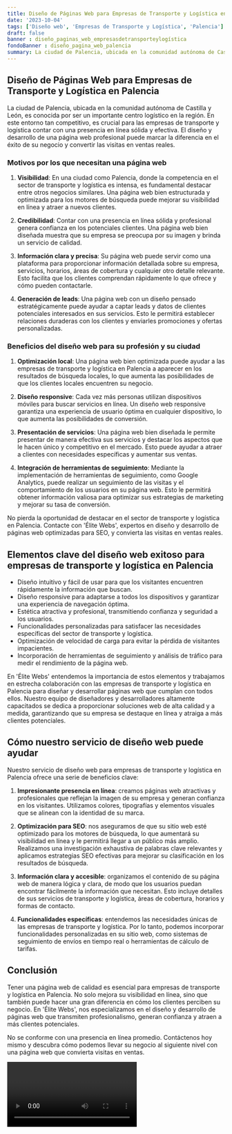 ```yaml
---
title: Diseño de Páginas Web para Empresas de Transporte y Logística en Palencia
date: '2023-10-04'
tags: ['Diseño web', 'Empresas de Transporte y Logística', 'Palencia']
draft: false
banner : diseño_paginas_web_empresasdetransporteylogística
fondoBanner : diseño_pagina_web_palencia
summary: La ciudad de Palencia, ubicada en la comunidad autónoma de Castilla y León, es conocida por ser un importante centro logístico en la región. En este entorno tan competitivo, es crucial para las empresas de transporte y logística contar con una presencia en línea sólida y efectiva. El diseño y desarrollo de una página web profesional puede marcar la diferencia en el éxito de su negocio y convertir las visitas en ventas reales.
---
```


## Diseño de Páginas Web para Empresas de Transporte y Logística en Palencia

La ciudad de Palencia, ubicada en la comunidad autónoma de Castilla y León, es conocida por ser un importante centro logístico en la región. En este entorno tan competitivo, es crucial para las empresas de transporte y logística contar con una presencia en línea sólida y efectiva. El diseño y desarrollo de una página web profesional puede marcar la diferencia en el éxito de su negocio y convertir las visitas en ventas reales.

### Motivos por los que necesitan una página web

1. **Visibilidad**: En una ciudad como Palencia, donde la competencia en el sector de transporte y logística es intensa, es fundamental destacar entre otros negocios similares. Una página web bien estructurada y optimizada para los motores de búsqueda puede mejorar su visibilidad en línea y atraer a nuevos clientes.

2. **Credibilidad**: Contar con una presencia en línea sólida y profesional genera confianza en los potenciales clientes. Una página web bien diseñada muestra que su empresa se preocupa por su imagen y brinda un servicio de calidad.

3. **Información clara y precisa**: Su página web puede servir como una plataforma para proporcionar información detallada sobre su empresa, servicios, horarios, áreas de cobertura y cualquier otro detalle relevante. Esto facilita que los clientes comprendan rápidamente lo que ofrece y cómo pueden contactarle.

4. **Generación de leads**: Una página web con un diseño pensado estratégicamente puede ayudar a captar leads y datos de clientes potenciales interesados en sus servicios. Esto le permitirá establecer relaciones duraderas con los clientes y enviarles promociones y ofertas personalizadas.

### Beneficios del diseño web para su profesión y su ciudad

1. **Optimización local**: Una página web bien optimizada puede ayudar a las empresas de transporte y logística en Palencia a aparecer en los resultados de búsqueda locales, lo que aumenta las posibilidades de que los clientes locales encuentren su negocio.

2. **Diseño responsive**: Cada vez más personas utilizan dispositivos móviles para buscar servicios en línea. Un diseño web responsive garantiza una experiencia de usuario óptima en cualquier dispositivo, lo que aumenta las posibilidades de conversión.

3. **Presentación de servicios**: Una página web bien diseñada le permite presentar de manera efectiva sus servicios y destacar los aspectos que le hacen único y competitivo en el mercado. Esto puede ayudar a atraer a clientes con necesidades específicas y aumentar sus ventas.

4. **Integración de herramientas de seguimiento**: Mediante la implementación de herramientas de seguimiento, como Google Analytics, puede realizar un seguimiento de las visitas y el comportamiento de los usuarios en su página web. Esto le permitirá obtener información valiosa para optimizar sus estrategias de marketing y mejorar su tasa de conversión.

No pierda la oportunidad de destacar en el sector de transporte y logística en Palencia. Contacte con 'Élite Webs', expertos en diseño y desarrollo de páginas web optimizadas para SEO, y convierta las visitas en ventas reales.

<GifSeo />

<Cta />

## Elementos clave del diseño web exitoso para empresas de transporte y logística en Palencia

- Diseño intuitivo y fácil de usar para que los visitantes encuentren rápidamente la información que buscan.
- Diseño responsive para adaptarse a todos los dispositivos y garantizar una experiencia de navegación óptima.
- Estética atractiva y profesional, transmitiendo confianza y seguridad a los usuarios.
- Funcionalidades personalizadas para satisfacer las necesidades específicas del sector de transporte y logística.
- Optimización de velocidad de carga para evitar la pérdida de visitantes impacientes.
- Incorporación de herramientas de seguimiento y análisis de tráfico para medir el rendimiento de la página web.

En 'Élite Webs' entendemos la importancia de estos elementos y trabajamos en estrecha colaboración con las empresas de transporte y logística en Palencia para diseñar y desarrollar páginas web que cumplan con todos ellos. Nuestro equipo de diseñadores y desarrolladores altamente capacitados se dedica a proporcionar soluciones web de alta calidad y a medida, garantizando que su empresa se destaque en línea y atraiga a más clientes potenciales.

## Cómo nuestro servicio de diseño web puede ayudar

Nuestro servicio de diseño web para empresas de transporte y logística en Palencia ofrece una serie de beneficios clave:

1. **Impresionante presencia en línea**: creamos páginas web atractivas y profesionales que reflejan la imagen de su empresa y generan confianza en los visitantes. Utilizamos colores, tipografías y elementos visuales que se alinean con la identidad de su marca.

2. **Optimización para SEO**: nos aseguramos de que su sitio web esté optimizado para los motores de búsqueda, lo que aumentará su visibilidad en línea y le permitirá llegar a un público más amplio. Realizamos una investigación exhaustiva de palabras clave relevantes y aplicamos estrategias SEO efectivas para mejorar su clasificación en los resultados de búsqueda.

3. **Información clara y accesible**: organizamos el contenido de su página web de manera lógica y clara, de modo que los usuarios puedan encontrar fácilmente la información que necesitan. Esto incluye detalles de sus servicios de transporte y logística, áreas de cobertura, horarios y formas de contacto.

4. **Funcionalidades específicas**: entendemos las necesidades únicas de las empresas de transporte y logística. Por lo tanto, podemos incorporar funcionalidades personalizadas en su sitio web, como sistemas de seguimiento de envíos en tiempo real o herramientas de cálculo de tarifas.

## Conclusión

Tener una página web de calidad es esencial para empresas de transporte y logística en Palencia. No solo mejora su visibilidad en línea, sino que también puede hacer una gran diferencia en cómo los clientes perciben su negocio. En 'Élite Webs', nos especializamos en el diseño y desarrollo de páginas web que transmiten profesionalismo, generan confianza y atraen a más clientes potenciales.

No se conforme con una presencia en línea promedio. Contáctenos hoy mismo y descubra cómo podemos llevar su negocio al siguiente nivel con una página web que convierta visitas en ventas.

<Video />

<CtaBot job='Empresas de Transporte y Logística' city='Palencia'/>

<Gmaps query='Palencia+españa+maps' />